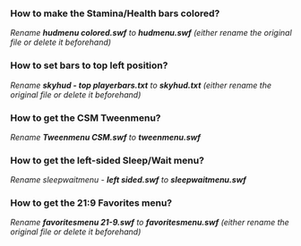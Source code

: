 ### How to make the Stamina/Health bars colored?

_Rename **hudmenu colored.swf** to **hudmenu.swf** (either rename the original file or delete it beforehand)_

### How to set bars to top left position?

_Rename **skyhud - top playerbars.txt** to **skyhud.txt** (either rename the original file or delete it beforehand)_

### How to get the CSM Tweenmenu?

_Rename **Tweenmenu CSM.swf** to **tweenmenu.swf**_

### How to get the left-sided Sleep/Wait menu?

_Rename sleepwaitmenu - **left sided.swf** to **sleepwaitmenu.swf**_

### How to get the 21:9 Favorites menu?

_Rename **favoritesmenu 21-9.swf** to **favoritesmenu.swf** (either rename the original file or delete it beforehand)_
